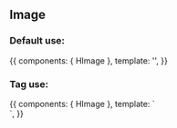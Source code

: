 
<Meta title="Design System/Atoms/Image" component={HImage} />

## Image

### Default use:

<Canvas>
  <Story name="Default use">
    {{
        components: { HImage },
        template: '<h-image src="https://veja.abril.com.br/wp-content/uploads/2018/09/filme-avatar-107.jpg" />',
    }}
  </Story>
</Canvas>

### Tag use:

<Canvas>
  <Story name="Tag use">
    {{
        components: { HImage },
        template: `<div>
          <h-image tag="button" src="https://veja.abril.com.br/wp-content/uploads/2018/09/filme-avatar-107.jpg" />
        </div>`,
    }}
  </Story>
</Canvas>


<ArgsTable of={HImage} />
